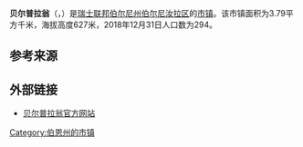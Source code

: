 {{地图误译/法语U2|issue=贝尔普拉洪}}
{{noteTA|G1=瑞士地名}}
{{Infobox settlement
| name = 贝尔普拉翁
| native_name = {{lang|fr|Belprahon}}
| settlement_type = [[市镇_(瑞士)|瑞士市镇]]
| image_skyline = Belprahon 197.JPG
| image_caption = 贝尔普拉翁风光
| image_seal = Belprahon-coat of arms.svg
| image_map = Karte Gemeinde Belprahon 2015.png
| map_caption = 贝尔普拉翁在伯尔尼汝拉区的位置
| pushpin_map = Switzerland
| pushpin_relief = Switzerland relief location map.jpg
| pushpin_label_position = right
| pushpin_map_caption = 贝尔普拉翁在瑞士的位置
| subdivision_type = 国家
| subdivision_name = {{CHE}}
| subdivision_type1 = [[瑞士行政区划|州]]
| subdivision_name1 = {{flagicon|Bern|size=16px}} [[伯尔尼州|伯尔尼州]]
| subdivision_type2 = [[区_(瑞士)|区]]
| subdivision_name2 = [[伯尔尼汝拉区|伯尔尼汝拉区]]
| elevation_m = 627
| area_footnotes = <ref name=面积>{{cite web|url=https://www.bfs.admin.ch/bfs/de/home/statistiken/raum-umwelt/bodennutzung-bedeckung/gesamtspektrum-regionalen-stufen/gemeinden.html|title=Arealstatistik Standard - Gemeinden nach 4 Hauptbereichen|trans_title=瑞士联邦按四种用地类型划分的市镇面积统计表|date=2018-11-26|publisher=[[瑞士联邦统计署|瑞士联邦统计署]]|language=de|accessdate=2019-12-01|archive-date=2019-11-15|archive-url=https://web.archive.org/web/20191115011326/https://www.bfs.admin.ch/bfs/de/home/statistiken/raum-umwelt/bodennutzung-bedeckung/gesamtspektrum-regionalen-stufen/gemeinden.html|dead-url=no}}</ref>
| area_total_km2 = 3.79
| population_as_of = 2018年12月31日
| population_footnotes = <ref>{{cite web|url=https://www.bfs.admin.ch/bfs/de/home/statistiken/bevoelkerung.assetdetail.7966022.html|title=Ständige Wohnbevölkerung nach Staatsangehörigkeitskategorie, Geschlecht und Gemeinde, Provisorische Jahresergebnisse, 2018|trans_title=瑞士联邦2018年按国籍、性别和市镇划分的常住人口统计表|date=2019-04-09|publisher=[[瑞士联邦统计署|瑞士联邦统计署]]|language=de|accessdate=2019-12-01|archive-date=2019-04-11|archive-url=https://web.archive.org/web/20190411063248/https://www.bfs.admin.ch/bfs/de/home/statistiken/bevoelkerung.assetdetail.7966022.html|dead-url=no}}</ref>
| population_total = 294
| population_density_km2 = auto
| timezone = [[欧洲中部时间|CET]]
| utc_offset = +1
| timezone_DST = [[欧洲中部夏令时间|CEST]]
| utc_offset_DST = +2
| coordinates = {{coord|47|17|7|N|7|24|21|E|region:|display=inline,title}}
| postal_code_type = [[瑞士邮政编码系统|邮政编码]]
| postal_code = 2744
| blank_name = [[瑞士市镇官方编号|官方编号]]
| blank_info = 0681
| website = {{url|www.belprahon.ch}}
}}

'''贝尔普拉翁'''（{{lang-fr|Belprahon}}，{{IPA-fr|bɛl.pʁa.ɔ̃}}）是[[瑞士联邦|瑞士联邦]][[伯尔尼州|伯尔尼州]][[伯尔尼汝拉区|伯尔尼汝拉区]]的[[市镇_(瑞士)|市镇]]。该市镇面积为3.79平方千米，海拔高度627米，2018年12月31日人口数为294。

== 参考来源 ==
{{reflist}}

== 外部链接 ==
* [http://www.belprahon.ch 贝尔普拉翁官方网站]{{Wayback|url=http://www.belprahon.ch/ |date=20170517193346 }} {{fr icon}}

{{Switzerland-geo-stub}}
{{伯尔尼州区划}}
{{DEFAULTSORT:Belprahon}}
[[Category:伯恩州的市镇|Category:伯恩州的市镇]]
